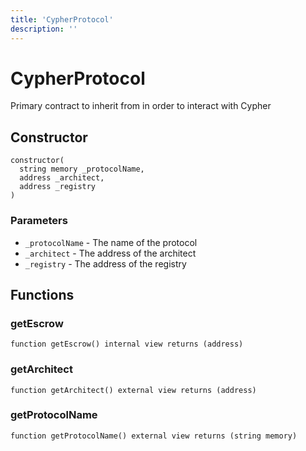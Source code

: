 ```yaml
---
title: 'CypherProtocol'
description: ''
---
```


# CypherProtocol

Primary contract to inherit from in order to interact with Cypher

## Constructor

```solidity
constructor(
  string memory _protocolName,
  address _architect,
  address _registry
)
```

### Parameters

- `_protocolName` - The name of the protocol
- `_architect` - The address of the architect
- `_registry` - The address of the registry

## Functions

### getEscrow

```solidity
function getEscrow() internal view returns (address)
```

### getArchitect

```solidity
function getArchitect() external view returns (address)
```

### getProtocolName

```solidity
function getProtocolName() external view returns (string memory)
```
